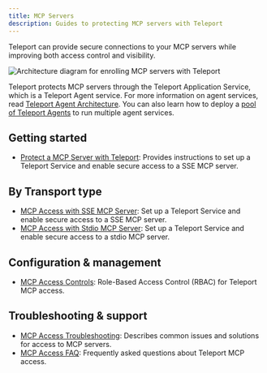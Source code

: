 ```yaml
---
title: MCP Servers
description: Guides to protecting MCP servers with Teleport
---
```


Teleport can provide secure connections to your MCP servers while improving both
access control and visibility.

![Architecture diagram for enrolling MCP servers with Teleport](../../../img/mcp-access/architecture.png)

Teleport protects MCP servers through the Teleport Application Service, which is
a Teleport Agent service. For more information on agent services, read [Teleport
Agent Architecture](../../reference/architecture/agents.mdx). You can also learn
how to deploy a [pool of Teleport Agents](../agents/agents.mdx) to run multiple
agent services.

## Getting started
- [Protect a MCP Server with Teleport](./getting-started.mdx): Provides instructions to set up a Teleport Service and enable secure access to a SSE MCP server.

## By Transport type
- [MCP Access with SSE MCP Server](./sse.mdx): Set up a Teleport Service and enable secure access to a SSE MCP server.
- [MCP Access with Stdio MCP Server](./stdio.mdx): Set up a Teleport Service and enable secure access to a stdio MCP server.

## Configuration & management
- [MCP Access Controls](./rbac.mdx): Role-Based Access Control (RBAC) for Teleport MCP access.

## Troubleshooting & support
- [MCP Access Troubleshooting](./troubleshooting.mdx): Describes common issues and solutions for access to MCP servers.
- [MCP Access FAQ](./faq.mdx): Frequently asked questions about Teleport MCP access.
